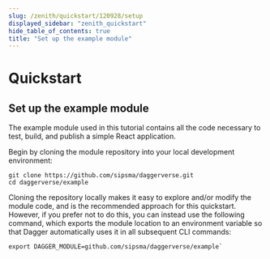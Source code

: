 ```yaml
---
slug: /zenith/quickstart/120928/setup
displayed_sidebar: "zenith_quickstart"
hide_table_of_contents: true
title: "Set up the example module"
---
```


# Quickstart

## Set up the example module

The example module used in this tutorial contains all the code necessary to test, build, and publish a simple React application.

Begin by cloning the module repository into your local development environment:

```shell
git clone https://github.com/sipsma/daggerverse.git
cd daggerverse/example
```

Cloning the repository locally makes it easy to explore and/or modify the module code, and is the recommended approach for this quickstart. However, if you prefer not to do this, you can instead use the following command, which exports the module location to an environment variable so that Dagger automatically uses it in all subsequent CLI commands:

```shell
export DAGGER_MODULE=github.com/sipsma/daggerverse/example`
```
